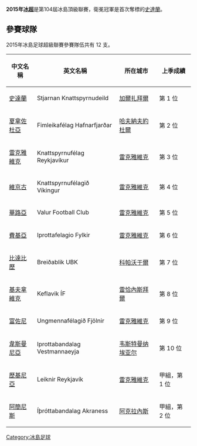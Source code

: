 '''2015年[[冰超|冰超]]'''是第104屆冰島頂級聯賽，衛冕冠軍是首次奪標的[[史達蘭|史達蘭]]。
== 參賽球隊 ==
2015年冰島足球超級聯賽參賽隊伍共有 12 支。

{| class="wikitable" style=font-size:100%
|-
!中文名稱
!英文名稱
!所在城市
!上季成績
|-
|[[斯蒂亞爾南足球俱樂部|史達蘭]] || Stjarnan Knattspyrnudeild || [[加爾扎拜爾|加爾扎拜爾]] || 第 1 位
|-
|[[哈夫納夫約杜爾體操俱樂部|夏拿佐杜亞]] || Fimleikafélag Hafnarfjarðar || [[哈夫納夫約杜爾|哈夫納夫約杜爾]] || 第 2 位
|-
|[[雷克雅維克足球俱樂部|雷克雅維克]] || Knattspyrnufélag Reykjavíkur || [[雷克雅維克|雷克雅維克]] || 第 3 位
|-
|[[維京古足球會|維京古]] || Knattspyrnufélagið Víkingur || [[雷克雅維克|雷克雅維克]] || 第 4 位
|-
|[[瓦魯爾足球俱樂部|華路亞]] || Valur Football Club || [[雷克雅維克|雷克雅維克]] || 第 5 位
|-
|[[菲爾基爾足球俱樂部|費基亞]] || Iprottafelagio Fylkir || [[雷克雅維克|雷克雅維克]] || 第 6 位
|-
|[[布列達布利克競技俱樂部|比達比歷]] || Breiðablik UBK || [[科帕沃于爾|科帕沃于爾]] || 第 7 位
|-
|[[凱夫拉維克足球俱樂部|基夫拿維克]] || Keflavik ÍF || [[雷恰內斯拜爾|雷恰內斯拜爾]] || 第 8 位
|-
|[[富佐尼青年足球會|富佐尼]] || Ungmennafélagið Fjölnir || [[雷克雅維克|雷克雅維克]] || 第 9 位
|-
|[[韋斯特曼納島競技俱樂部|韋斯曼尼亞]] || Iprottabandalag Vestmannaeyja || [[韦斯特曼纳埃亚尔|韦斯特曼纳埃亚尔]] || 第 10 位
|-
|[[歷基尼亞雷克雅維克足球會|歷基尼亞]] || Leiknir Reykjavík || [[雷克雅維克|雷克雅維克]] || 甲組，第 1 位
|-
|[[阿克拉內斯競技俱樂部|阿簡尼斯]] || Íþróttabandalag Akraness || [[阿克拉內斯|阿克拉內斯]] || 甲組，第 2 位
|}

{{冰島小作品}}
[[Category:冰島足球|Category:冰島足球]]